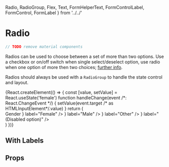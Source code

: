   Radio,
  RadioGroup,
  Flex,
  Text,
  FormHelperText,
  FormControlLabel,
  FormControl,
  FormLabel
} from '../../'

<Meta title="components|Radio" component={Radio} />

# Radio

```js
// TODO remove material components
```

Radios can be used to choose between a set of more than two options.
Use a checkbox or on/off switch when single select/deselect option,
use radio when one option of more then two choices; [further info](https://www.nngroup.com/articles/checkboxes-vs-radio-buttons/).

Radios should always be used with a `RadioGroup` to handle the state control and layout.

<Preview>
  <Story name="with state">
    {React.createElement(() => {
      const [value, setValue] = React.useState('female')
      function handleChange(event /*: React.ChangeEvent<HTMLInputElement> */) {
        setValue(event.target /* as HTMLInputElement*/.value)
      }
      return (
        <div>
          <FormControl component="fieldset">
            <FormLabel component="legend">Gender</FormLabel>
            <RadioGroup
              aria-label="gender"
              name="gender1"
              value={value}
              onChange={handleChange}
            >
              <FormControlLabel
                value="female"
                control={<Radio />}
                label="Female"
              />
              <FormControlLabel value="male" control={<Radio />} label="Male" />
              <FormControlLabel
                value="other"
                control={<Radio />}
                label="Other"
              />
              <FormControlLabel
                value="disabled"
                disabled
                control={<Radio />}
                label="(Disabled option)"
              />
            </RadioGroup>
          </FormControl>
        </div>
      )
    })}
  </Story>
</Preview>

## With Labels

## Props

<Props of={Radio} />
